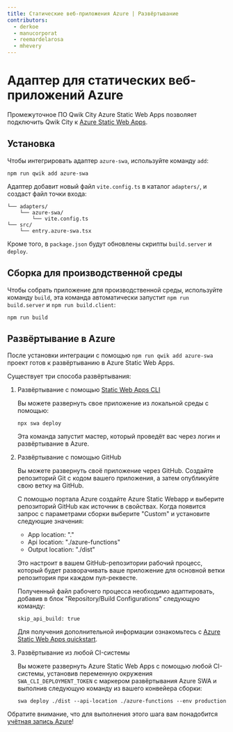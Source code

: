 ```yaml
---
title: Статические веб-приложения Azure | Развёртывание
contributors:
  - derkoe
  - manucorporat
  - reemardelarosa
  - mhevery
---
```


# Адаптер для статических веб-приложений Azure

Промежуточное ПО Qwik City Azure Static Web Apps позволяет подключить Qwik City к [Azure Static Web Apps](https://learn.microsoft.com/azure/static-web-apps/).

## Установка

Чтобы интегрировать адаптер `azure-swa`, используйте команду `add`:

```shell
npm run qwik add azure-swa
```

Адаптер добавит новый файл `vite.config.ts` в каталог `adapters/`, и создаст файл точки входа:

```shell
└── adapters/
    └── azure-swa/
        └── vite.config.ts
└── src/
    └── entry.azure-swa.tsx
```

Кроме того, в `package.json` будут обновлены скрипты `build.server` и `deploy`.

## Сборка для производственной среды

Чтобы собрать приложение для производственной среды, используйте команду `build`, эта команда автоматически запустит `npm run build.server` и `npm run build.client`:

```shell
npm run build
```

## Развёртывание в Azure

После установки интеграции с помощью `npm run qwik add azure-swa` проект готов к развёртыванию в Azure Static Web Apps.

Существует три способа развёртывания:

1. Развёртывание с помощью [Static Web Apps CLI](https://azure.github.io/static-web-apps-cli/)

   Вы можете развернуть свое приложение из локальной среды с помощью:

   ```shell
   npx swa deploy
   ```

   Эта команда запустит мастер, который проведёт вас через логин и развёртывание в Azure.

2. Развёртывание с помощью GitHub

   Вы можете развернуть своё приложение через GitHub. Создайте репозиторий Git с кодом вашего приложения, а затем опубликуйте свою ветку на GitHub.

   С помощью портала Azure создайте Azure Static Webapp и выберите репозиторий GitHub как источник в свойствах. Когда появится запрос с параметрами сборки выберите "Custom" и установите следующие значения:

   - App location: "."
   - Api location: "./azure-functions"
   - Output location: "./dist"

   Это настроит в вашем GitHub-репозитории рабочий процесс, который будет разворачивать ваше приложение для основной ветки репозитория при каждом пул-реквесте.

   Полученный файл рабочего процесса необходимо адаптировать, добавив в блок "Repository/Build Configurations" следующую команду:

   ```text /skip_api_build/#b /true/#c
   skip_api_build: true
   ```

   Для получения дополнительной информации ознакомьтесь с [Azure Static Web Apps quickstart](https://learn.microsoft.com/azure/static-web-apps/get-started-portal?pivots=github).

3. Развёртывание из любой CI-системы

   Вы можете развернуть Azure Static Web Apps с помощью любой CI-системы, установив переменную окружения `SWA_CLI_DEPLOYMENT_TOKEN` с маркером развёртывания Azure SWA и выполнив следующую команду из вашего конвейера сборки:

   ```shell
   swa deploy ./dist --api-location ./azure-functions --env production
   ```

Обратите внимание, что для выполнения этого шага вам понадобится [учётная запись Azure](https://signup.azure.com/)!
